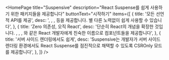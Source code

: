 
<HomePage
  title="Suspensive"
  description="React Suspense를 쉽게 사용하기 위한 패키지들을 제공합니다"
  buttonText="시작하기"
  items={[
    {
      title: '모든 선언적 API를 제공',
      desc: '<Suspense/>, <ErrorBoundary/>, <ErrorBoundaryGroup/>, <AsyncBoundary/> 등을 제공합니다. 별 다른 노력없이 쉽게 사용할 수 있습니다',
    },
    {
      title: 'Zero 의존성, 오직 React',
      desc: '단순히 React의 개념을 확장한 것입니다. <Suspense/>, <ErrorBoundary/>, <ErrorBoundaryGroup/>, <AsyncBoundary/>와 같은 React 개발자에게 친숙한 이름으로 컴포넌트들을 제공합니다',
    },
    {
      title: '서버 사이드 렌더링에서도 쉽게',
      desc: 'Suspensive는 개발자가 서버 사이드 렌더링 환경에서도 React Suspense를 점진적으로 채택할 수 있도록 CSROnly 모드를 제공합니다',
    },
  ]}
/>
